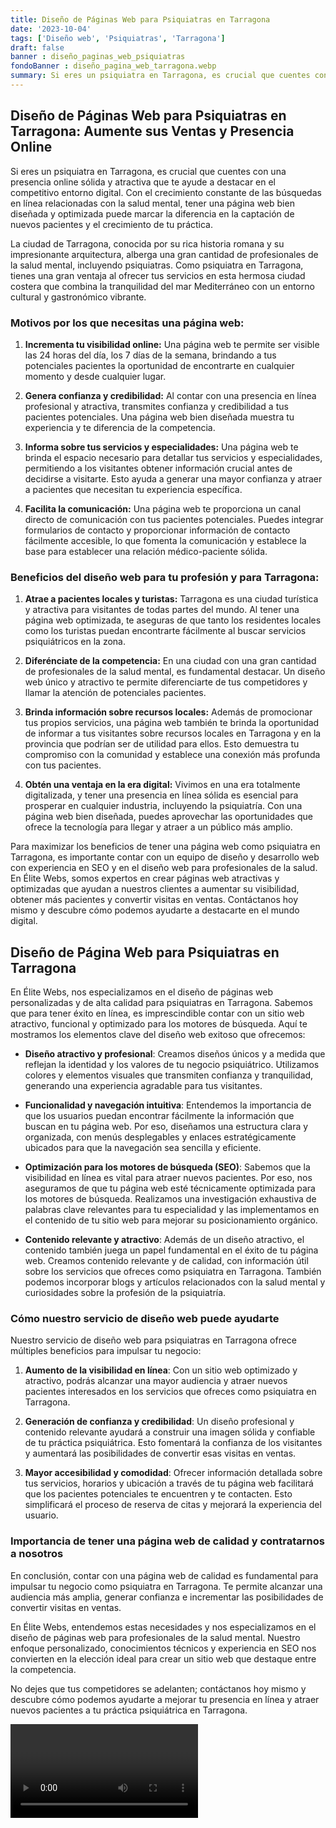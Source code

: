 ```yaml
---
title: Diseño de Páginas Web para Psiquiatras en Tarragona
date: '2023-10-04'
tags: ['Diseño web', 'Psiquiatras', 'Tarragona']
draft: false
banner : diseño_paginas_web_psiquiatras
fondoBanner : diseño_pagina_web_tarragona.webp
summary: Si eres un psiquiatra en Tarragona, es crucial que cuentes con una presencia online sólida y atractiva que te ayude a destacar en el competitivo entorno digital. Con el crecimiento constante de las búsquedas en línea relacionadas con la salud mental, tener una página web bien diseñada y optimizada puede marcar la diferencia en la captación de nuevos pacientes y el crecimiento de tu práctica.
---
```


## **Diseño de Páginas Web para Psiquiatras en Tarragona: Aumente sus Ventas y Presencia Online**

Si eres un psiquiatra en Tarragona, es crucial que cuentes con una presencia online sólida y atractiva que te ayude a destacar en el competitivo entorno digital. Con el crecimiento constante de las búsquedas en línea relacionadas con la salud mental, tener una página web bien diseñada y optimizada puede marcar la diferencia en la captación de nuevos pacientes y el crecimiento de tu práctica.

La ciudad de Tarragona, conocida por su rica historia romana y su impresionante arquitectura, alberga una gran cantidad de profesionales de la salud mental, incluyendo psiquiatras. Como psiquiatra en Tarragona, tienes una gran ventaja al ofrecer tus servicios en esta hermosa ciudad costera que combina la tranquilidad del mar Mediterráneo con un entorno cultural y gastronómico vibrante.

### **Motivos por los que necesitas una página web:**

1. **Incrementa tu visibilidad online:** Una página web te permite ser visible las 24 horas del día, los 7 días de la semana, brindando a tus potenciales pacientes la oportunidad de encontrarte en cualquier momento y desde cualquier lugar.

2. **Genera confianza y credibilidad:** Al contar con una presencia en línea profesional y atractiva, transmites confianza y credibilidad a tus pacientes potenciales. Una página web bien diseñada muestra tu experiencia y te diferencia de la competencia.

3. **Informa sobre tus servicios y especialidades:** Una página web te brinda el espacio necesario para detallar tus servicios y especialidades, permitiendo a los visitantes obtener información crucial antes de decidirse a visitarte. Esto ayuda a generar una mayor confianza y atraer a pacientes que necesitan tu experiencia específica.

4. **Facilita la comunicación:** Una página web te proporciona un canal directo de comunicación con tus pacientes potenciales. Puedes integrar formularios de contacto y proporcionar información de contacto fácilmente accesible, lo que fomenta la comunicación y establece la base para establecer una relación médico-paciente sólida.

### **Beneficios del diseño web para tu profesión y para Tarragona:**

1. **Atrae a pacientes locales y turistas:** Tarragona es una ciudad turística y atractiva para visitantes de todas partes del mundo. Al tener una página web optimizada, te aseguras de que tanto los residentes locales como los turistas puedan encontrarte fácilmente al buscar servicios psiquiátricos en la zona.

2. **Diferénciate de la competencia:** En una ciudad con una gran cantidad de profesionales de la salud mental, es fundamental destacar. Un diseño web único y atractivo te permite diferenciarte de tus competidores y llamar la atención de potenciales pacientes.

3. **Brinda información sobre recursos locales:** Además de promocionar tus propios servicios, una página web también te brinda la oportunidad de informar a tus visitantes sobre recursos locales en Tarragona y en la provincia que podrían ser de utilidad para ellos. Esto demuestra tu compromiso con la comunidad y establece una conexión más profunda con tus pacientes.

4. **Obtén una ventaja en la era digital:** Vivimos en una era totalmente digitalizada, y tener una presencia en línea sólida es esencial para prosperar en cualquier industria, incluyendo la psiquiatría. Con una página web bien diseñada, puedes aprovechar las oportunidades que ofrece la tecnología para llegar y atraer a un público más amplio.

Para maximizar los beneficios de tener una página web como psiquiatra en Tarragona, es importante contar con un equipo de diseño y desarrollo web con experiencia en SEO y en el diseño web para profesionales de la salud. En Élite Webs, somos expertos en crear páginas web atractivas y optimizadas que ayudan a nuestros clientes a aumentar su visibilidad, obtener más pacientes y convertir visitas en ventas. Contáctanos hoy mismo y descubre cómo podemos ayudarte a destacarte en el mundo digital.

<GifSeo />

<Cta />

## **Diseño de Página Web para Psiquiatras en Tarragona**

En Élite Webs, nos especializamos en el diseño de páginas web personalizadas y de alta calidad para psiquiatras en Tarragona. Sabemos que para tener éxito en línea, es imprescindible contar con un sitio web atractivo, funcional y optimizado para los motores de búsqueda. Aquí te mostramos los elementos clave del diseño web exitoso que ofrecemos:

- **Diseño atractivo y profesional**: Creamos diseños únicos y a medida que reflejan la identidad y los valores de tu negocio psiquiátrico. Utilizamos colores y elementos visuales que transmiten confianza y tranquilidad, generando una experiencia agradable para tus visitantes.

- **Funcionalidad y navegación intuitiva**: Entendemos la importancia de que los usuarios puedan encontrar fácilmente la información que buscan en tu página web. Por eso, diseñamos una estructura clara y organizada, con menús desplegables y enlaces estratégicamente ubicados para que la navegación sea sencilla y eficiente.

- **Optimización para los motores de búsqueda (SEO)**: Sabemos que la visibilidad en línea es vital para atraer nuevos pacientes. Por eso, nos aseguramos de que tu página web esté técnicamente optimizada para los motores de búsqueda. Realizamos una investigación exhaustiva de palabras clave relevantes para tu especialidad y las implementamos en el contenido de tu sitio web para mejorar su posicionamiento orgánico.

- **Contenido relevante y atractivo**: Además de un diseño atractivo, el contenido también juega un papel fundamental en el éxito de tu página web. Creamos contenido relevante y de calidad, con información útil sobre los servicios que ofreces como psiquiatra en Tarragona. También podemos incorporar blogs y artículos relacionados con la salud mental y curiosidades sobre la profesión de la psiquiatría.

### **Cómo nuestro servicio de diseño web puede ayudarte**

Nuestro servicio de diseño web para psiquiatras en Tarragona ofrece múltiples beneficios para impulsar tu negocio:

1. **Aumento de la visibilidad en línea**: Con un sitio web optimizado y atractivo, podrás alcanzar una mayor audiencia y atraer nuevos pacientes interesados en los servicios que ofreces como psiquiatra en Tarragona.

2. **Generación de confianza y credibilidad**: Un diseño profesional y contenido relevante ayudará a construir una imagen sólida y confiable de tu práctica psiquiátrica. Esto fomentará la confianza de los visitantes y aumentará las posibilidades de convertir esas visitas en ventas.

3. **Mayor accesibilidad y comodidad**: Ofrecer información detallada sobre tus servicios, horarios y ubicación a través de tu página web facilitará que los pacientes potenciales te encuentren y te contacten. Esto simplificará el proceso de reserva de citas y mejorará la experiencia del usuario.

### **Importancia de tener una página web de calidad y contratarnos a nosotros**

En conclusión, contar con una página web de calidad es fundamental para impulsar tu negocio como psiquiatra en Tarragona. Te permite alcanzar una audiencia más amplia, generar confianza e incrementar las posibilidades de convertir visitas en ventas.

En Élite Webs, entendemos estas necesidades y nos especializamos en el diseño de páginas web para profesionales de la salud mental. Nuestro enfoque personalizado, conocimientos técnicos y experiencia en SEO nos convierten en la elección ideal para crear un sitio web que destaque entre la competencia.

No dejes que tus competidores se adelanten; contáctanos hoy mismo y descubre cómo podemos ayudarte a mejorar tu presencia en línea y atraer nuevos pacientes a tu práctica psiquiátrica en Tarragona.

<Video />

<CtaBot job='Psiquiatras' city='Tarragona'/>

<Gmaps query='Tarragona+españa+maps' />